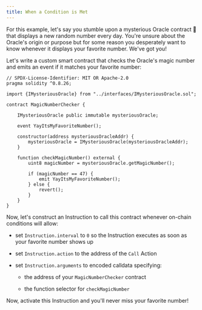 ```yaml
---
title: When a Condition is Met
---
```


For this example, let's say you stumble upon a mysterious Oracle contract 🔮 that displays a new random number every day. You're unsure about the Oracle's origin or purpose but for some reason you desperately want to know whenever it displays your favorite number. We've got you!

Let's write a custom smart contract that checks the Oracle's magic number and emits an event if it matches your favorite number:

```solidity MagicNumberChecker.sol
// SPDX-License-Identifier: MIT OR Apache-2.0
pragma solidity ^0.8.26;

import {IMysteriousOracle} from "../interfaces/IMysteriousOracle.sol";

contract MagicNumberChecker {

    IMysteriousOracle public immutable mysteriousOracle;

    event YayItsMyFavoriteNumber();

    constructor(address mysteriousOracleAddr) {
        mysteriousOracle = IMysteriousOracle(mysteriousOracleAddr);
    }

    function checkMagicNumber() external {
        uint8 magicNumber = mysteriousOracle.getMagicNumber();

        if (magicNumber == 47) {
            emit YayItsMyFavoriteNumber();
        } else {
            revert();
        }
    }
}
```

Now, let's construct an Instruction to call this contract whenever on-chain conditions will allow:

* set `Instruction.interval` to `0` so the Instruction executes as soon as your favorite number shows up

* set `Instruction.action` to the address of the `Call` Action

* set `Instruction.arguments` to encoded calldata specifying:

  * the address of your `MagicNumberChecker` contract

  * the function selector for `checkMagicNumber`

Now, activate this Instruction and you'll never miss your favorite number!